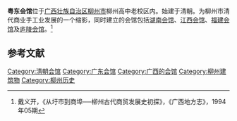 '''粤东会馆'''位于[[广西壮族自治区|广西壮族自治区]][[柳州市|柳州市]]柳州高中老校区内。始建于清朝。为柳州市清代商业手工业发展的一个缩影，同时建立的会馆包括[[柳州湖南会馆|湖南会馆]]、[[柳州江西会馆|江西会馆]]、[[柳州福建会馆|福建会馆]]及[[庐陵会馆|庐陵会馆]]。<ref>戴义开，《从圩市到商埠──柳州古代商贸发展史初探》，《广西地方志》，1994年05期</ref>

== 参考文献 ==
{{reflist}}

{{柳州地标}}

[[Category:清朝会馆|Category:清朝会馆]]
[[Category:广东会馆|Category:广东会馆]]
[[Category:广西的会馆|Category:广西的会馆]]
[[Category:柳州建筑物|Category:柳州建筑物]]
[[Category:柳州历史|Category:柳州历史]]